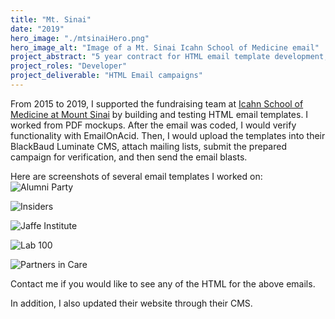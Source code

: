 ```yaml
---
title: "Mt. Sinai"
date: "2019"
hero_image: "./mtsinaiHero.png"
hero_image_alt: "Image of a Mt. Sinai Icahn School of Medicine email"
project_abstract: "5 year contract for HTML email template development, testing, and dispatching"
project_roles: "Developer"
project_deliverable: "HTML Email campaigns"
---
```

From 2015 to 2019, I supported the fundraising team at [Icahn School of Medicine at Mount Sinai](https://giving.mountsinai.org/site/SPageServer) by building and testing HTML email templates. I worked from PDF mockups. After the email was coded, I would verify functionality with EmailOnAcid. Then, I would upload the templates into their BlackBaud Luminate CMS, attach mailing lists, submit the prepared campaign for verification, and then send the email blasts.

Here are screenshots of several email templates I worked on:
![Alumni Party](../../src/images/mtsinai/alumniparty.png)

![Insiders](../../src/images/mtsinai/InsidersJuly2018.html.png)

![Jaffe Institute](../../src/images/mtsinai/jaffe.png)

![Lab 100](../../src/images/mtsinai/lab100.png)

![Partners in Care](../../src/images/mtsinai/partnersincare.png)

Contact me if you would like to see any of the HTML for the above emails.

In addition, I also updated their website through their CMS.
